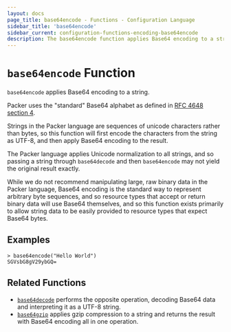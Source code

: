 ```yaml
---
layout: docs
page_title: base64encode - Functions - Configuration Language
sidebar_title: 'base64encode'
sidebar_current: configuration-functions-encoding-base64encode
description: The base64encode function applies Base64 encoding to a string.
---
```


# `base64encode` Function

`base64encode` applies Base64 encoding to a string.

Packer uses the "standard" Base64 alphabet as defined in
[RFC 4648 section 4](https://tools.ietf.org/html/rfc4648#section-4).

Strings in the Packer language are sequences of unicode characters rather
than bytes, so this function will first encode the characters from the string
as UTF-8, and then apply Base64 encoding to the result.

The Packer language applies Unicode normalization to all strings, and so
passing a string through `base64decode` and then `base64encode` may not yield
the original result exactly.

While we do not recommend manipulating large, raw binary data in the Packer
language, Base64 encoding is the standard way to represent arbitrary byte
sequences, and so resource types that accept or return binary data will use
Base64 themselves, and so this function exists primarily to allow string
data to be easily provided to resource types that expect Base64 bytes.

## Examples

```text
> base64encode("Hello World")
SGVsbG8gV29ybGQ=
```

## Related Functions

- [`base64decode`](./base64decode) performs the opposite operation,
  decoding Base64 data and interpreting it as a UTF-8 string.
- [`base64gzip`](./base64gzip) applies gzip compression to a string
  and returns the result with Base64 encoding all in one operation.
